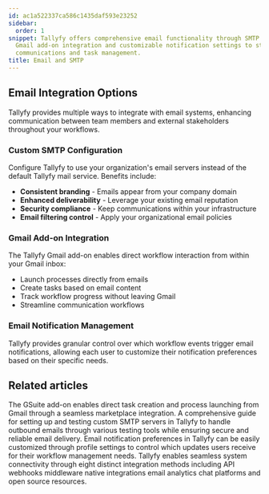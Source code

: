 ```yaml
---
id: ac1a522337ca586c1435daf593e23252
sidebar:
  order: 1
snippet: Tallyfy offers comprehensive email functionality through SMTP configuration
  Gmail add-on integration and customizable notification settings to streamline workflow
  communications and task management.
title: Email and SMTP
---
```


## Email Integration Options

Tallyfy provides multiple ways to integrate with email systems, enhancing communication between team members and external stakeholders throughout your workflows.

### Custom SMTP Configuration

Configure Tallyfy to use your organization's email servers instead of the default Tallyfy mail service. Benefits include:

- **Consistent branding** - Emails appear from your company domain
- **Enhanced deliverability** - Leverage your existing email reputation
- **Security compliance** - Keep communications within your infrastructure
- **Email filtering control** - Apply your organizational email policies

### Gmail Add-on Integration

The Tallyfy Gmail add-on enables direct workflow interaction from within your Gmail inbox:

- Launch processes directly from emails
- Create tasks based on email content
- Track workflow progress without leaving Gmail
- Streamline communication workflows

### Email Notification Management

Tallyfy provides granular control over which workflow events trigger email notifications, allowing each user to customize their notification preferences based on their specific needs.


<PageTree />


## Related articles
<CardGrid>
<LinkTitleCard header="<b>Email > Gmail AddOn</b>" href="/products/pro/integrations/email/how-can-i-manage-my-tasks-with-tallyfys-gmail-add-on/" > The GSuite add-on enables direct task creation and process launching from Gmail through a seamless marketplace integration. </LinkTitleCard>
<LinkTitleCard header="<b>Email > Setup custom SMTP sending</b>" href="/products/pro/integrations/email/how-to-set-up-custom-smtp-in-tallyfy/" > A comprehensive guide for setting up and testing custom SMTP servers in Tallyfy to handle outbound emails through various testing tools while ensuring secure and reliable email delivery. </LinkTitleCard>
<LinkTitleCard header="<b>Personal Settings > Manage Email Notifications</b>" href="/products/pro/settings/personal-settings/how-can-i-manage-email-notifications-in-tallyfy/" > Email notification preferences in Tallyfy can be easily customized through profile settings to control which updates users receive for their workflow management needs. </LinkTitleCard>
<LinkTitleCard header="<b>Pro > Integrations</b>" href="/products/pro/integrations/" > Tallyfy enables seamless system connectivity through eight distinct integration methods including API webhooks middleware native integrations email analytics chat platforms and open source resources. </LinkTitleCard>
</CardGrid>